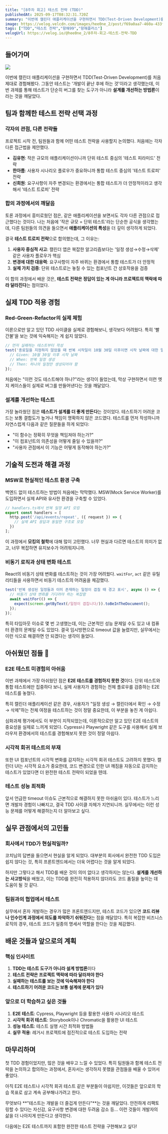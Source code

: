 ```yaml
---
title: "[8주차 회고] 테스트 전략 (TDD)"
publishedAt: 2025-09-17T08:32:31.720Z
summary: "이번에 캘린더 애플리케이션을 구현하면서 TDD(Test-Driven Development)를 처음 제대로 경험해봤다. 그동안 테스트는 '개발이 끝난 후에 하는 것'이라고 생각했는데, 이번 과제를 통해 테스트가 단순히 버그를 찾는 도구가 아니라 설계를 개선하는 방법론이라"
image: https://velog.velcdn.com/images/hee0ne_2/post/f69a0aa7-460a-433f-8161-4fe3991a412c/image.png
tags: ["TDD","테스트 전략","항해99","항해플러스"]
velogUrl: https://velog.io/@hee0ne_2/8주차-회고-테스트-전략-TDD
---
```


## 들어가며
![](https://velog.velcdn.com/images/hee0ne_2/post/12d4a081-f597-4b62-90a4-00e2ab430e74/image.png)

이번에 캘린더 애플리케이션을 구현하면서 TDD(Test-Driven Development)를 처음 제대로 경험해봤다. 그동안 테스트는 '개발이 끝난 후에 하는 것'이라고 생각했는데, 이번 과제를 통해 테스트가 단순히 버그를 찾는 도구가 아니라 **설계를 개선하는 방법론**이라는 것을 깨달았다.

## 팀과 함께한 테스트 전략 선택 과정

### 각자의 관점, 다른 전략들

프로젝트 시작 전, 팀원들과 함께 어떤 테스트 전략을 사용할지 논의했다. 처음에는 각자 다른 접근법을 제안했다.

- **김유현**: 작은 규모의 애플리케이션이니까 단위 테스트 중심의 '테스트 피라미드' 전략
- **한아름**: 사용자 시나리오 플로우가 중요하니까 통합 테스트 중심의 '테스트 트로피' 전략  
- **신희원**: 요구사항이 자주 변경되는 환경에서는 통합 테스트가 더 안정적이라고 생각해서 '테스트 트로피' 전략

### 합의 과정에서의 깨달음

토론 과정에서 흥미로웠던 점은, 같은 애플리케이션을 보면서도 각자 다른 관점으로 접근했다는 것이다. 나는 처음에 '작은 규모 = 단위 테스트'라는 단순한 공식을 생각했는데, 다른 팀원들의 의견을 들으면서 **애플리케이션의 특성**을 더 깊이 생각하게 되었다.

결국 **테스트 트로피 전략**으로 합의했는데, 그 이유는:

1. **사용자 중심적 사고**: 캘린더 앱은 복잡한 알고리즘보다는 '일정 생성→수정→삭제' 같은 사용자 플로우가 핵심
2. **변경에 대한 대응력**: 요구사항이 자주 바뀌는 환경에서 통합 테스트가 더 안정적
3. **실제 가치 검증**: 단위 테스트로는 놓칠 수 있는 컴포넌트 간 상호작용을 검증

이 합의 과정에서 배운 것은, **테스트 전략은 정답이 있는 게 아니라 프로젝트의 맥락에 따라 달라진다**는 점이었다.

## 실제 TDD 적용 경험

### Red-Green-Refactor의 실제 체험

이론으로만 알고 있던 TDD 사이클을 실제로 경험해보니, 생각보다 어려웠다. 특히 '빨간불'을 보는 것에 익숙해지는 게 쉽지 않았다.

```javascript
// 먼저 실패하는 테스트부터 작성
test('종료일을 지정하지 않았을 때 반복 시작일이 10월 30일 이후이면 시작 날짜에 대한 일정 하나만 생성', () => {
  // Given: 10월 30일 이후 시작 날짜
  // When: 반복 일정 생성
  // Then: 하나의 일정만 생성되어야 함
});
```

처음에는 "이런 것도 테스트해야 하나?"라는 생각이 들었는데, 막상 구현하면서 이런 엣지 케이스들이 실제로 버그를 만들어낸다는 것을 깨달았다.

### 설계를 개선하는 테스트

가장 놀라웠던 점은 **테스트가 설계를 더 좋게 만든다**는 것이었다. 테스트하기 어려운 코드는 보통 결합도가 높거나 책임이 명확하지 않은 코드였다. 테스트를 먼저 작성하니까 자연스럽게 다음과 같은 질문들을 하게 되었다:

- "이 함수는 정확히 무엇을 책임져야 하는가?"
- "이 컴포넌트의 의존성을 어떻게 줄일 수 있을까?"
- "사용자 관점에서 이 기능은 어떻게 동작해야 하는가?"

## 기술적 도전과 해결 과정

### MSW로 현실적인 테스트 환경 구축

백엔드 없이 테스트하는 방법이 처음에는 막막했다. MSW(Mock Service Worker)를 도입하면서 실제 API와 유사한 환경을 구축할 수 있었다.

```javascript
// handlers.ts에서 반복 일정 API 모킹
export const handlers = [
  http.post('/api/events/repeat', ({ request }) => {
    // 실제 API 응답과 동일한 구조로 모킹
  })
];
```

이 과정에서 **모킹의 철학**에 대해 많이 고민했다. 너무 현실과 다르면 테스트의 의미가 없고, 너무 복잡하면 유지보수가 어려워지니까.

### 비동기 로직과 상태 변화 테스트

React의 비동기 상태 변화를 테스트하는 것이 가장 어려웠다. `waitFor`, `act` 같은 유틸리티들을 사용하면서 비동기 테스트의 어려움을 체감했다.

```javascript
test('반복 생성된 일정들과 이미 존재하는 일정이 겹칠 때 경고 표시', async () => {
  // 비동기 상태 변화를 기다려야 하는 복잡함
  await waitFor(() => {
    expect(screen.getByText(/일정이 겹칩니다/)).toBeInTheDocument();
  });
});
```

특히 타임아웃 이슈로 몇 번 고생했는데, 이는 근본적인 성능 문제일 수도 있고 내 컴퓨터 환경의 문제일 수도 있었다. 결국 임시방편으로 timeout 값을 늘렸지만, 실무에서는 이런 식으로 해결하면 안 되겠다는 생각이 들었다.

## 아쉬웠던 점들 🎯

### E2E 테스트 미경험의 아쉬움

이번 과제에서 가장 아쉬웠던 점은 **E2E 테스트를 경험하지 못한 것**이다. 단위 테스트와 통합 테스트에만 집중하다 보니, 실제 사용자가 경험하는 전체 플로우를 검증하는 E2E 테스트를 놓쳤다.

특히 캘린더 애플리케이션 같은 경우, 사용자가 "일정 생성 → 캘린더에서 확인 → 수정 → 삭제"하는 전체 여정을 테스트하는 것이 정말 중요한데, 이 부분을 놓친 게 아쉽다. 

심화과제 평가에서도 이 부분이 지적되었는데, 이론적으로만 알고 있던 E2E 테스트의 중요성을 실제로 느끼게 되었다. Cypress나 Playwright 같은 도구를 사용해서 실제 브라우저 환경에서의 테스트를 경험해보지 못한 것이 정말 아쉽다.

### 시각적 회귀 테스트의 부재

또한 UI 컴포넌트의 시각적 변화를 감지하는 시각적 회귀 테스트도 고려하지 못했다. 캘린더 UI는 시각적 요소가 중요한데, 코드 변경으로 인한 UI 깨짐을 자동으로 감지하는 테스트가 있었다면 더 완전한 테스트 전략이 되었을 텐데.

### 테스트 성능 최적화

앞서 언급한 timeout 이슈도 근본적으로 해결하지 못한 아쉬움이 있다. 테스트가 느리면 개발자 경험이 나빠지고, 결국 TDD 사이클 자체가 지연되니까. 실무에서는 이런 성능 문제를 어떻게 해결하는지 더 알아보고 싶다.

## 실무 관점에서의 고민들

### 회사에서 TDD가 현실적일까?

코치님의 답변을 들으면서 현실을 알게 되었다. 대부분의 회사에서 완전한 TDD 도입은 쉽지 않다는 것, 특히 프론트엔드에서는 더욱 어렵다는 것을 알게 되었다.

하지만 그렇다고 해서 TDD를 배운 것이 의미 없다고 생각하지는 않는다. **설계를 개선하는 사고방식**을 배웠고, 이는 TDD를 완전히 적용하지 않더라도 코드 품질을 높이는 데 도움이 될 것 같다.

### 팀원과의 협업에서 테스트

실무에서 혼자 개발하는 경우가 많은 프론트엔드지만, 테스트 코드가 있으면 **코드 리뷰나 인수인계 과정에서 의도를 파악하기 쉬워진다**는 점을 깨달았다. 특히 복잡한 비즈니스 로직의 경우, 테스트 코드가 일종의 명세서 역할을 한다는 것을 체감했다.

## 배운 것들과 앞으로의 계획

### 핵심 인사이트

1. **TDD는 테스트 도구가 아니라 설계 방법론**이다
2. **테스트 전략은 프로젝트 맥락에 따라 달라져야 한다**
3. **실패하는 테스트를 보는 것에 익숙해져야 한다**
4. **테스트하기 어려운 코드는 보통 설계에 문제가 있다**

### 앞으로 더 학습하고 싶은 것들

1. **E2E 테스트**: Cypress, Playwright 등을 활용한 사용자 시나리오 테스트
2. **시각적 회귀 테스트**: Storybook이나 Chromatic을 활용한 UI 테스트
3. **성능 테스트**: 테스트 실행 시간 최적화 방법들
4. **실무 적용**: 레거시 프로젝트에 점진적으로 테스트 도입하는 전략

## 마무리하며

첫 TDD 경험이었지만, 많은 것을 배우고 느낄 수 있었다. 특히 팀원들과 함께 테스트 전략을 논의하고 합의하는 과정에서, 혼자서는 생각하지 못했을 관점들을 배울 수 있어서 좋았다.

아직 E2E 테스트나 시각적 회귀 테스트 같은 부분들이 아쉽지만, 이것들은 앞으로의 학습 목표로 삼고 계속 공부해나가려고 한다.

무엇보다 **"테스트는 개발을 더 즐겁게 만든다"**는 것을 깨달았다. 안전하게 리팩토링할 수 있다는 자신감, 요구사항 변경에 대한 두려움 감소 등... 이런 것들이 개발자의 삶을 더 나아지게 만든다고 생각한다.

다음에는 E2E 테스트까지 포함한 완전한 테스트 전략을 구현해보고 싶다!